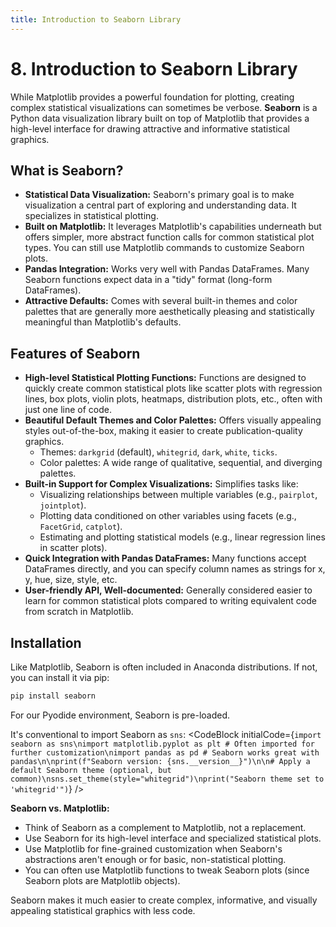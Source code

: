 ```yaml
---
title: Introduction to Seaborn Library
---
```


# 8. Introduction to Seaborn Library

While Matplotlib provides a powerful foundation for plotting, creating complex statistical visualizations can sometimes be verbose. **Seaborn** is a Python data visualization library built on top of Matplotlib that provides a high-level interface for drawing attractive and informative statistical graphics.

## What is Seaborn?
-   **Statistical Data Visualization:** Seaborn's primary goal is to make visualization a central part of exploring and understanding data. It specializes in statistical plotting.
-   **Built on Matplotlib:** It leverages Matplotlib's capabilities underneath but offers simpler, more abstract function calls for common statistical plot types. You can still use Matplotlib commands to customize Seaborn plots.
-   **Pandas Integration:** Works very well with Pandas DataFrames. Many Seaborn functions expect data in a "tidy" format (long-form DataFrames).
-   **Attractive Defaults:** Comes with several built-in themes and color palettes that are generally more aesthetically pleasing and statistically meaningful than Matplotlib's defaults.

## Features of Seaborn

-   **High-level Statistical Plotting Functions:** Functions are designed to quickly create common statistical plots like scatter plots with regression lines, box plots, violin plots, heatmaps, distribution plots, etc., often with just one line of code.
-   **Beautiful Default Themes and Color Palettes:** Offers visually appealing styles out-of-the-box, making it easier to create publication-quality graphics.
    -   Themes: `darkgrid` (default), `whitegrid`, `dark`, `white`, `ticks`.
    -   Color palettes: A wide range of qualitative, sequential, and diverging palettes.
-   **Built-in Support for Complex Visualizations:** Simplifies tasks like:
    -   Visualizing relationships between multiple variables (e.g., `pairplot`, `jointplot`).
    -   Plotting data conditioned on other variables using facets (e.g., `FacetGrid`, `catplot`).
    -   Estimating and plotting statistical models (e.g., linear regression lines in scatter plots).
-   **Quick Integration with Pandas DataFrames:** Many functions accept DataFrames directly, and you can specify column names as strings for x, y, hue, size, style, etc.
-   **User-friendly API, Well-documented:** Generally considered easier to learn for common statistical plots compared to writing equivalent code from scratch in Matplotlib.

## Installation

Like Matplotlib, Seaborn is often included in Anaconda distributions. If not, you can install it via pip:
```bash
pip install seaborn
```
For our Pyodide environment, Seaborn is pre-loaded.

It's conventional to import Seaborn as `sns`:
<CodeBlock
  initialCode={`import seaborn as sns\nimport matplotlib.pyplot as plt # Often imported for further customization\nimport pandas as pd # Seaborn works great with pandas\n\nprint(f"Seaborn version: {sns.__version__}")\n\n# Apply a default Seaborn theme (optional, but common)\nsns.set_theme(style="whitegrid")\nprint("Seaborn theme set to 'whitegrid'")`}
/>

**Seaborn vs. Matplotlib:**
-   Think of Seaborn as a complement to Matplotlib, not a replacement.
-   Use Seaborn for its high-level interface and specialized statistical plots.
-   Use Matplotlib for fine-grained customization when Seaborn's abstractions aren't enough or for basic, non-statistical plotting.
-   You can often use Matplotlib functions to tweak Seaborn plots (since Seaborn plots are Matplotlib objects).

Seaborn makes it much easier to create complex, informative, and visually appealing statistical graphics with less code.
